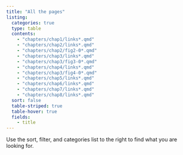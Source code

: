 ```yaml
---
title: "All the pages"
listing:
  categories: true
  type: table
  contents: 
    - "chapters/chap1/links*.qmd"
    - "chapters/chap2/links*.qmd"
    - "chapters/chap2/fig2-0*.qmd"
    - "chapters/chap3/links*.qmd"
    - "chapters/chap3/fig3-0*.qmd"
    - "chapters/chap4/links*.qmd"
    - "chapters/chap3/fig4-0*.qmd"
    - "chapters/chap5/links*.qmd"
    - "chapters/chap6/links*.qmd"
    - "chapters/chap7/links*.qmd"
    - "chapters/chap8/links*.qmd"
  sort: false
  table-striped: true
  table-hover: true
  fields: 
    - title
---
```


Use the sort, filter, and categories list to the right to find what you are looking for.